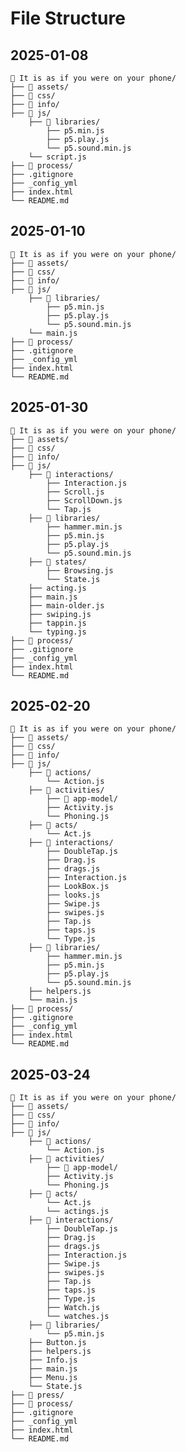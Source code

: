 # File Structure {#sec-filestructure}

## 2025-01-08

```
📱 It is as if you were on your phone/
├── 📁 assets/
├── 📁 css/
├── 📁 info/
├── 📁 js/
    ├── 📁 libraries/
        ├── p5.min.js
        ├── p5.play.js
        └── p5.sound.min.js
    └── script.js
├── 📁 process/
├── .gitignore
├── _config_yml
├── index.html
└── README.md
```

## 2025-01-10

```
📱 It is as if you were on your phone/
├── 📁 assets/
├── 📁 css/
├── 📁 info/
├── 📁 js/
    ├── 📁 libraries/
        ├── p5.min.js
        ├── p5.play.js
        └── p5.sound.min.js
    └── main.js
├── 📁 process/
├── .gitignore
├── _config_yml
├── index.html
└── README.md
```

## 2025-01-30

```
📱 It is as if you were on your phone/
├── 📁 assets/
├── 📁 css/
├── 📁 info/
├── 📁 js/
    ├── 📁 interactions/
        ├── Interaction.js
        ├── Scroll.js
        ├── ScrollDown.js
        └── Tap.js
    ├── 📁 libraries/
        ├── hammer.min.js
        ├── p5.min.js
        ├── p5.play.js
        └── p5.sound.min.js
    ├── 📁 states/
        ├── Browsing.js
        └── State.js
    ├── acting.js
    ├── main.js
    ├── main-older.js
    ├── swiping.js
    ├── tappin.js
    └── typing.js
├── 📁 process/
├── .gitignore
├── _config_yml
├── index.html
└── README.md
```

## 2025-02-20

```
📱 It is as if you were on your phone/
├── 📁 assets/
├── 📁 css/
├── 📁 info/
├── 📁 js/
    ├── 📁 actions/
        └── Action.js
    ├── 📁 activities/
        ├── 📁 app-model/
        ├── Activity.js
        └── Phoning.js
    ├── 📁 acts/
        └── Act.js
    ├── 📁 interactions/
        ├── DoubleTap.js
        ├── Drag.js
        ├── drags.js
        ├── Interaction.js
        ├── LookBox.js
        ├── looks.js
        ├── Swipe.js
        ├── swipes.js
        ├── Tap.js
        ├── taps.js
        └── Type.js
    ├── 📁 libraries/
        ├── hammer.min.js
        ├── p5.min.js
        ├── p5.play.js
        └── p5.sound.min.js
    ├── helpers.js
    └── main.js
├── 📁 process/
├── .gitignore
├── _config_yml
├── index.html
└── README.md
```

## 2025-03-24

```
📱 It is as if you were on your phone/
├── 📁 assets/
├── 📁 css/
├── 📁 info/
├── 📁 js/
    ├── 📁 actions/
        └── Action.js
    ├── 📁 activities/
        ├── 📁 app-model/
        ├── Activity.js
        └── Phoning.js
    ├── 📁 acts/
        └── Act.js
        └── actings.js
    ├── 📁 interactions/
        ├── DoubleTap.js
        ├── Drag.js
        ├── drags.js
        ├── Interaction.js
        ├── Swipe.js
        ├── swipes.js
        ├── Tap.js
        ├── taps.js
        ├── Type.js
        ├── Watch.js
        └── watches.js
    ├── 📁 libraries/
        └── p5.min.js
    ├── Button.js
    ├── helpers.js
    ├── Info.js
    ├── main.js
    ├── Menu.js
    └── State.js
├── 📁 press/
├── 📁 process/
├── .gitignore
├── _config_yml
├── index.html
└── README.md
```